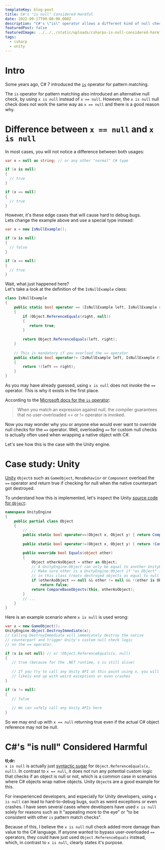 ```yaml
---
templateKey: blog-post
title: C#'s "is null" Considered Harmful
date: 2022-09-17T00:00:00.000Z
description: "C#'s \"is\" operator allows a different kind of null checking, but in some cases, this may cause bugs that may be hard to debug."
featuredPost: false
featuredImage: ../../../static/uploads/csharps-is-null-considered-harmful.png
tags:
  - csharp
  - unity
---
```

# Intro
Some years ago, C# 7 introduced the [`is`](https://learn.microsoft.com/en-us/dotnet/csharp/language-reference/operators/is) operator for pattern matching.  
  
The `is` operator for pattern matching also introduced an alternative null check, by using `x is null` instead of `x == null`.  However, the `x is null` null check does not work the same way as `x == null` and there is a good reason why.

# Difference between `x == null` and `x is null`
In most cases, you will not notice a difference between both usages:  

```csharp
var x = null as string; // or any other "normal" C# type

if (x is null) 
{
  // true
}

if (x == null)
{
  // true
}
```
  
However, it's these edge cases that will cause hard to debug bugs.  
Lets change the example above and use a special type instead:  

```csharp
var x = new IsNullExample();

if (x is null) 
{
  // false
}

if (x == null)
{
  // true
}
```

Wait, what just happened here?  
Let's take a look at the definition of the `IsNullExample` class:  
```csharp
class IsNullExample
{
    public static bool operator == (IsNullExample left, IsNullExample right)
    {
        if (Object.ReferenceEquals(right, null))
        {
           return true;
        }
        
        return Object.ReferenceEquals(left, right);
    }
    
    // This is mandatory if you overload the == operator
    public static bool operator!= (IsNullExample left, IsNullExample right)
    {
        return !(left == right);
    }
}
```

As you may have already guessed, using `x is null` does not invoke the `==` operator. This is why it exists in the first place.  
  
According to the [Microsoft docs for the `is` operator](https://learn.microsoft.com/en-us/dotnet/csharp/language-reference/operators/is):  
> When you match an expression against null, the compiler guarantees that no user-overloaded == or != operator is invoked.  
  
Now you may wonder why you or anyone else would ever want to override null checks for the `==` operator. Well, overloading `==` for custom null checks is actually often used when wrapping a native object with C#.
    
Let's see how this is the case with the Unity engine.

# Case study: Unity
[Unity](https://unity.com/) `Object`s such as `GameObject`, `MonoBehavior` or `Component` overload the `==` operator and return true if checking for null when the native counterpart got destroyed. 

To understand how this is implemented, let's inspect the Unity [source code for `Object`](https://github.com/Unity-Technologies/UnityCsReference/blob/73c12b5a403abad9a300f01a81e7aaf30a0d30b5/Runtime/Export/Scripting/UnityEngineObject.bindings.cs#L390):  

```csharp
namespace UnityEngine
{
    public partial class Object
    {
        // ...
        public static bool operator==(Object x, Object y) { return CompareBaseObjects(x, y); }
    
        public static bool operator!=(Object x, Object y) { return !CompareBaseObjects(x, y); }

        public override bool Equals(object other)
        {
            Object otherAsObject = other as Object;
            // A UnityEngine.Object can only be equal to another UnityEngine.Object - or null if it has been destroyed.
            // Make sure other is a UnityEngine.Object if "as Object" fails. The explicit "is" check is required since the == operator
            // in this class treats destroyed objects as equal to null
            if (otherAsObject == null && other != null && !(other is Object))
                return false;
            return CompareBaseObjects(this, otherAsObject);
        }
        // ...
    }
}
````

Here is an example scenario where `x is null` is used wrong:
```csharp
var x = new GameObject();
UnityEngine.Object.DestroyImmediate(x);
// Calling DestroyImmediate will immediately destroy the native  
// counterpart and trigger Unity's custom null check logic 
// on the == operator.

if (x is not null) // or !Object.ReferenceEquals(x, null)
{
   // true (because for the .NET runtime, x is still alive) 
 
   // If you try to call any Unity API at this point using x, you will 
   // likely end up with weird exceptions or even crashes
}

if (x != null)
{
   // false  
 
   // We can safely call any Unity APIs here
}
```

So we may end up with `x == null` returning true even if the actual C# object reference may not be null.  

# C#'s "is null" Considered Harmful
**tl;dr:**   
`x is null` is actually just [syntactic sugar](https://en.wikipedia.org/wiki/Syntactic_sugar) for `Object.ReferenceEquals(x, null)`. In contrast to `x == null`, it does not run any potential custom logic that checks if an object is null or not, which is a common case in scenarios where C# objects wrap native objects. Unity `Object`s are a good example for this.

For inexperienced developers, and especially for Unity developers, using `x is null` can lead to hard-to-debug bugs, such as weird exceptions or even crashes.  I have seen several cases where developers have used `x is null` solely for reasons such as it "appealing more to the eye" or "to be consistent with other `is` pattern match checks".

Because of this, I believe the `x is null` null check added more damage than value to the C# language. If anyone wanted to bypass user-overloaded `==` operators, they could have just used `Object.ReferenceEquals` instead, which, in contrast to `x is null`, clearly states it's purpose.